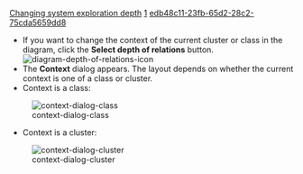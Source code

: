 [[Property:title|Changing system exploration depth]]
[[Property:weight|1]]
[[Property:uuid|edb48c11-23fb-65d2-28c2-75cda5659dd8]]
* If you want to change the context of the current cluster or class in the diagram, click the '''Select depth of relations''' button.  [[Image:diagram-depth-of-relations-icon]]  <br/>
* The '''Context''' dialog appears. The layout depends on whether the current context is one of a class or cluster. 
* Context is a class: 

[[Image:context-dialog-class]]  

* Context is a cluster: 

[[Image:context-dialog-cluster]]  

